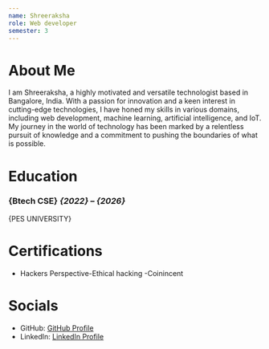 ```yaml
---
name: Shreeraksha
role: Web developer
semester: 3
---
```


# About Me

I am Shreeraksha, a highly motivated and versatile technologist based in Bangalore, India. With a passion for innovation and a keen interest in cutting-edge technologies, I have honed my skills in various domains, including web development, machine learning, artificial intelligence, and IoT. My journey in the world of technology has been marked by a relentless pursuit of knowledge and a commitment to pushing the boundaries of what is possible.

 

# Education

### {Btech CSE} _{2022} – {2026}_
{PES UNIVERSITY}

# Certifications

- Hackers Perspective-Ethical hacking 
-Coinincent 



# Socials

- GitHub: [GitHub Profile](https://github.com/ShreerakshaKalluraya)
- LinkedIn: [LinkedIn Profile](https://www.linkedin.com/in/ShreerakshaBaddadka)
